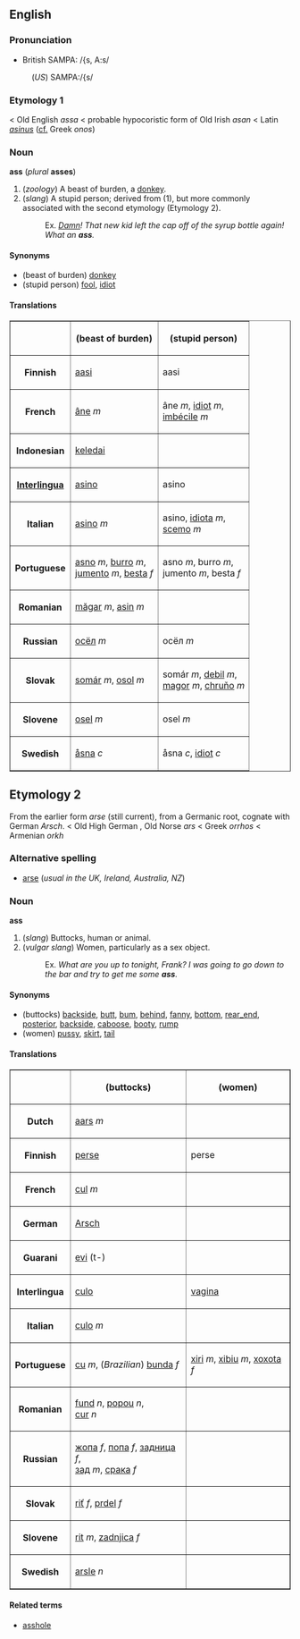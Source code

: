 ==English==
===Pronunciation===
*British SAMPA: /{s, A:s/
:(''US'') SAMPA:/{s/

===Etymology 1===

< Old English ''assa'' < probable hypocoristic form of Old Irish ''asan''  < Latin ''[[asinus]]'' ([[cf.]] Greek ''onos'')

===Noun===
'''ass''' (''plural'' '''asses''')

# (''zoology'') A beast of burden, a [[donkey]].
# (''slang'') A stupid person; derived from (1), but more commonly associated with the second etymology (Etymology 2).
#:Ex. ''[[Damn]]! That new kid left the cap off of the syrup bottle again!  What an '''ass'''.''

====Synonyms====
*(beast of burden) [[donkey]]
*(stupid person) [[fool]], [[idiot]]

====Translations====
<table border="1" align="center" cellpadding="5">
<tr><th>        <th> (beast of burden) <th> (stupid person) </tr>
<tr><th> Finnish <td> [[aasi]] <td> aasi </tr>
<tr><th> French  <td> [[âne]] ''m'' <td> âne ''m'', [[idiot]] ''m'',<br> [[imbécile]] ''m'' </tr>
<tr><th> Indonesian <td> [[keledai]] <td>  </tr>
<tr><th> [[Interlingua]] <td> [[asino]] <td> asino </tr>
<tr><th> Italian <td> [[asino]] ''m'' <td> asino, [[idiota]] ''m'',<br> [[scemo]] ''m''</tr>
<tr><th> Portuguese <td> [[asno]] ''m'', [[burro]] ''m'',<br>[[jumento]] ''m'', [[besta]] ''f'' <td> asno ''m'', burro ''m'',<br>jumento ''m'', besta ''f'' </tr>
<tr><th> Romanian <td> [[măgar]] ''m'', [[asin]] ''m'' <td>  </tr>
<tr><th> Russian <td> [[осёл]] ''m'' <td> осёл ''m'' </tr>
<tr><th> Slovak <td> [[somár]] ''m'', [[osol]] ''m'' <td> somár ''m'', [[debil]] ''m'',<br>[[magor]] ''m'', [[chruňo]] ''m'' </tr>
<tr><th> Slovene <td> [[osel]] ''m'' <td> osel ''m'' </tr>
<tr><th> Swedish <td> [[åsna]] ''c'' <td> åsna ''c'', [[idiot#Swedish|idiot]] ''c'' </tr>
</table>

==Etymology 2==
From the earlier form ''arse'' (still current), from a Germanic root, cognate with German ''Arsch''. 
< Old High German , Old Norse ''ars'' < Greek ''orrhos'' < Armenian ''orkh''

===Alternative spelling===
*[[arse]] (''usual in the UK, Ireland, Australia, NZ'')

===Noun===
'''ass'''
# (''slang'') Buttocks, human or animal.
# (''vulgar slang'') Women, particularly as a sex object.
#:Ex. ''What are you up to tonight, Frank?  I was going to go down to the bar and try to get me some '''ass'''.''

====Synonyms====
*(buttocks) [[backside]], [[butt]], [[bum]], [[behind]], [[fanny]], [[bottom]], [[rear_end]], [[posterior]], [[backside]], [[caboose]], [[booty]], [[rump]]
*(women) [[pussy]], [[skirt]], [[tail]]

====Translations====

<table border="1" align="center" cellpadding="5">
<tr><th>           <th> (buttocks) <th> (women) </tr>
<tr><th> Dutch     <td> [[aars]] ''m'' <td>  </tr>
<tr><th> Finnish   <td> [[perse]] <td> perse </tr>
<tr><th> French <td> [[cul]] ''m'' <td>  </tr>
<tr><th> German <td> [[Arsch]] <td>  </tr>
<tr><th> Guarani <td> [[evi]] (t-) <td>  </tr>
<tr><th> Interlingua <td> [[culo#Interlingua|culo]] <td> [[vagina#Interlingua|vagina]] </tr>
<tr><th> Italian <td> [[culo#Italian|culo]] ''m'' <td>  </tr>
<tr><th> Portuguese <td> [[cu]] ''m'', (''Brazilian'') [[bunda]] ''f'' <td> [[xiri]] ''m'', [[xibiu]] ''m'', [[xoxota]] ''f'' </tr>
<tr><th> Romanian <td> [[fund]] ''n'', [[popou]] ''n'',<br>[[cur]] ''n'' <td>  </tr>
<tr><th> Russian <td> [[жопа]] ''f'', [[попа]] ''f'', [[задница]] ''f'',<br> [[зад]] ''m'', [[срака]] ''f'' <td>  </tr>
<tr><th> Slovak <td> [[riť]] ''f'', [[prdel]] ''f'' <td>  </tr>
<tr><th> Slovene <td> [[rit]] ''m'', [[zadnjica]] ''f'' <td>  </tr>
<tr><th> Swedish <td> [[arsle]] ''n'' <td>  </tr>
</table>

====Related terms====
*[[asshole]]